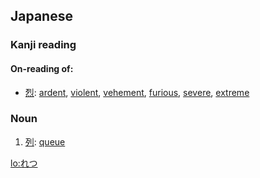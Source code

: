 ==Japanese==

===Kanji reading===
{{ja-kanji reading|rom=retsu}}

====On-reading of:====
* [[烈]]: [[ardent]], [[violent]], [[vehement]], [[furious]], [[severe]], [[extreme]]

===Noun===
{{ja-noun|h|rom=retsu}}

# [[列]]: [[queue]]

[[lo:れつ]]